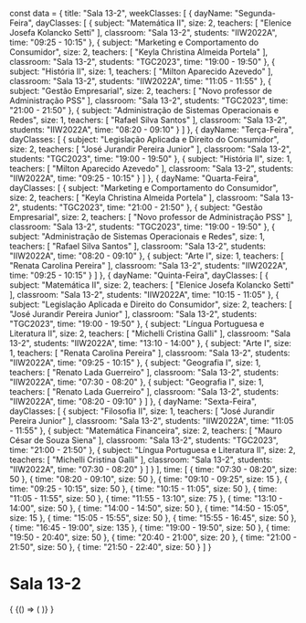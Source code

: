 const data = {
  title: "Sala 13-2",
  weekClasses: [
    {
      dayName: "Segunda-Feira",
      dayClasses: [
        {
          subject: "Matemática II",
          size: 2,
          teachers: [
            "Elenice Josefa Kolancko Setti"
          ],
          classroom: "Sala 13-2",
          students: "IIW2022A",
          time: "09:25 - 10:15"
        },
        {
          subject: "Marketing e Comportamento do Consumidor",
          size: 2,
          teachers: [
            "Keyla Christina Almeida Portela"
          ],
          classroom: "Sala 13-2",
          students: "TGC2023",
          time: "19:00 - 19:50"
        },
        {
          subject: "História II",
          size: 1,
          teachers: [
            "Milton Aparecido Azevedo"
          ],
          classroom: "Sala 13-2",
          students: "IIW2022A",
          time: "11:05 - 11:55"
        },
        {
          subject: "Gestão Empresarial",
          size: 2,
          teachers: [
            "Novo professor de Administração PSS"
          ],
          classroom: "Sala 13-2",
          students: "TGC2023",
          time: "21:00 - 21:50"
        },
        {
          subject: "Administração de Sistemas Operacionais e Redes",
          size: 1,
          teachers: [
            "Rafael Silva Santos"
          ],
          classroom: "Sala 13-2",
          students: "IIW2022A",
          time: "08:20 - 09:10"
        }
      ]
    },
    {
      dayName: "Terça-Feira",
      dayClasses: [
        {
          subject: "Legislação Aplicada e Direito do Consumidor",
          size: 2,
          teachers: [
            "José Jurandir Pereira Junior"
          ],
          classroom: "Sala 13-2",
          students: "TGC2023",
          time: "19:00 - 19:50"
        },
        {
          subject: "História II",
          size: 1,
          teachers: [
            "Milton Aparecido Azevedo"
          ],
          classroom: "Sala 13-2",
          students: "IIW2022A",
          time: "09:25 - 10:15"
        }
      ]
    },
    {
      dayName: "Quarta-Feira",
      dayClasses: [
        {
          subject: "Marketing e Comportamento do Consumidor",
          size: 2,
          teachers: [
            "Keyla Christina Almeida Portela"
          ],
          classroom: "Sala 13-2",
          students: "TGC2023",
          time: "21:00 - 21:50"
        },
        {
          subject: "Gestão Empresarial",
          size: 2,
          teachers: [
            "Novo professor de Administração PSS"
          ],
          classroom: "Sala 13-2",
          students: "TGC2023",
          time: "19:00 - 19:50"
        },
        {
          subject: "Administração de Sistemas Operacionais e Redes",
          size: 1,
          teachers: [
            "Rafael Silva Santos"
          ],
          classroom: "Sala 13-2",
          students: "IIW2022A",
          time: "08:20 - 09:10"
        },
        {
          subject: "Arte I",
          size: 1,
          teachers: [
            "Renata Carolina Pereira"
          ],
          classroom: "Sala 13-2",
          students: "IIW2022A",
          time: "09:25 - 10:15"
        }
      ]
    },
    {
      dayName: "Quinta-Feira",
      dayClasses: [
        {
          subject: "Matemática II",
          size: 2,
          teachers: [
            "Elenice Josefa Kolancko Setti"
          ],
          classroom: "Sala 13-2",
          students: "IIW2022A",
          time: "10:15 - 11:05"
        },
        {
          subject: "Legislação Aplicada e Direito do Consumidor",
          size: 2,
          teachers: [
            "José Jurandir Pereira Junior"
          ],
          classroom: "Sala 13-2",
          students: "TGC2023",
          time: "19:00 - 19:50"
        },
        {
          subject: "Língua Portuguesa e Literatura II",
          size: 2,
          teachers: [
            "Michelli Cristina Galli"
          ],
          classroom: "Sala 13-2",
          students: "IIW2022A",
          time: "13:10 - 14:00"
        },
        {
          subject: "Arte I",
          size: 1,
          teachers: [
            "Renata Carolina Pereira"
          ],
          classroom: "Sala 13-2",
          students: "IIW2022A",
          time: "09:25 - 10:15"
        },
        {
          subject: "Geografia I",
          size: 1,
          teachers: [
            "Renato Lada Guerreiro"
          ],
          classroom: "Sala 13-2",
          students: "IIW2022A",
          time: "07:30 - 08:20"
        },
        {
          subject: "Geografia I",
          size: 1,
          teachers: [
            "Renato Lada Guerreiro"
          ],
          classroom: "Sala 13-2",
          students: "IIW2022A",
          time: "08:20 - 09:10"
        }
      ]
    },
    {
      dayName: "Sexta-Feira",
      dayClasses: [
        {
          subject: "Filosofia II",
          size: 1,
          teachers: [
            "José Jurandir Pereira Junior"
          ],
          classroom: "Sala 13-2",
          students: "IIW2022A",
          time: "11:05 - 11:55"
        },
        {
          subject: "Matemática Financeira",
          size: 2,
          teachers: [
            "Mauro César de Souza Siena"
          ],
          classroom: "Sala 13-2",
          students: "TGC2023",
          time: "21:00 - 21:50"
        },
        {
          subject: "Língua Portuguesa e Literatura II",
          size: 2,
          teachers: [
            "Michelli Cristina Galli"
          ],
          classroom: "Sala 13-2",
          students: "IIW2022A",
          time: "07:30 - 08:20"
        }
      ]
    }
  ],
  time: [
    {
      time: "07:30 - 08:20",
      size: 50
    },
    {
      time: "08:20 - 09:10",
      size: 50
    },
    {
      time: "09:10 - 09:25",
      size: 15
    },
    {
      time: "09:25 - 10:15",
      size: 50
    },
    {
      time: "10:15 - 11:05",
      size: 50
    },
    {
      time: "11:05 - 11:55",
      size: 50
    },
    {
      time: "11:55 - 13:10",
      size: 75
    },
    {
      time: "13:10 - 14:00",
      size: 50
    },
    {
      time: "14:00 - 14:50",
      size: 50
    },
    {
      time: "14:50 - 15:05",
      size: 15
    },
    {
      time: "15:05 - 15:55",
      size: 50
    },
    {
      time: "15:55 - 16:45",
      size: 50
    },
    {
      time: "16:45 - 19:00",
      size: 135
    },
    {
      time: "19:00 - 19:50",
      size: 50
    },
    {
      time: "19:50 - 20:40",
      size: 50
    },
    {
      time: "20:40 - 21:00",
      size: 20
    },
    {
      time: "21:00 - 21:50",
      size: 50
    },
    {
      time: "21:50 - 22:40",
      size: 50
    }
  ]
}

# Sala 13-2

<div>
  {
    <BrowserOnly>
      {() => (
        <Grid
          title={data.title}
          weekClasses={data.weekClasses}
          time={data.time}
        />
      )}
    </BrowserOnly>
  }
</div>
